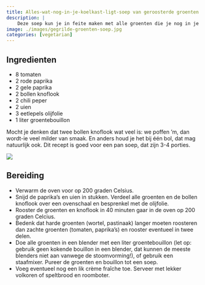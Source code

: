 ```yaml
---
title: Alles-wat-nog-in-je-koelkast-ligt-soep van geroosterde groenten
description: |
    Deze soep kun je in feite maken met alle groenten die je nog in je koelkast heb liggen en die op moeten, want vrijwel alle combinaties werken.
image: ./images/gegrilde-groenten-soep.jpg
categories: [vegetarian]
---
```


:::{.grid}
:::{.g-col-8}
## Ingredienten

- 8 tomaten
- 2 rode paprika
- 2 gele paprika
- 2 bollen knoflook
- 2 chili peper
- 2 uien
- 3 eetlepels olijfolie
- 1 liter groentebouillon

Mocht je denken dat twee bollen knoflook wat veel is: we poffen ’m, dan wordt-ie veel milder van smaak. En anders houd je het bij één bol, dat mag natuurlijk ook. Dit recept is goed voor een pan soep, dat zijn 3-4 porties.

:::
:::{.g-col-4}
![](./images/gegrilde-groenten-soep.jpg)
:::
:::

## Bereiding

- Verwarm de oven voor op 200 graden Celsius.
- Snijd de paprika’s en uien in stukken. Verdeel alle groenten en de bollen knoflook over een ovenschaal en besprenkel met de olijfolie.
- Rooster de groenten en knoflook in 40 minuten gaar in de oven op 200 graden Celcius.
- Bedenk dat harde groenten (wortel, pastinaak) langer moeten roosteren dan zachte groenten (tomaten, paprika’s) en rooster eventueel in twee delen.
- Doe alle groenten in een blender met een liter groentebouillon (let op: gebruik geen kokende bouillon in een blender, dat kunnen de meeste blenders niet aan vanwege de stoomvorming!), of gebruik een staafmixer. Pureer de groenten en bouillon tot een soep.
- Voeg eventueel nog een lik crème fraîche toe. Serveer met lekker volkoren of speltbrood en roomboter.
